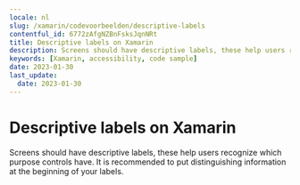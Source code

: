 ```yaml
---
locale: nl
slug: /xamarin/codevoorbeelden/descriptive-labels
contentful_id: 6772zAfgNZBnFsksJqnNRt
title: Descriptive labels on Xamarin
description: Screens should have descriptive labels, these help users recognize which purpose controls have.
keywords: [Xamarin, accessibility, code sample]
date: 2023-01-30
last_update:
  date: 2023-01-30
---
```


# Descriptive labels on Xamarin

Screens should have descriptive labels, these help users recognize which purpose controls have. It is recommended to put distinguishing information at the beginning of your labels.

<CodeSample id="screen-labels" framework="xamarin" locale="nl"/>
